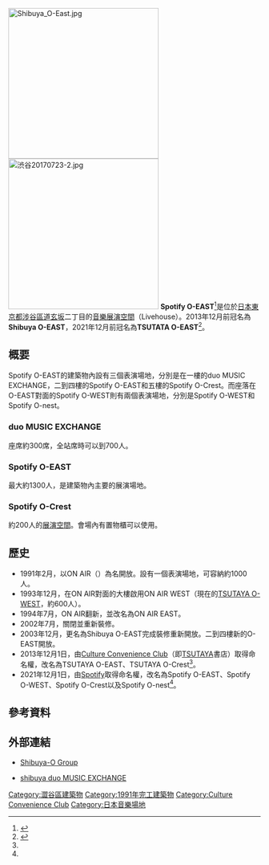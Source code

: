 {{Coord|35|39|31.2|N|139|41|44.2|E|display=title|region:JP}}
[[Image:Shibuya_O-East.jpg|300px]]
[[Image:渋谷20170723-2.jpg|300px]]
'''Spotify O-EAST'''<ref name="sib3590">{{Cite web |url=https://www.sib.tv/news/3590/ |title=【ライブホール】ネーミングライツ契約締結のお知らせ |language=ja |date=2021-11-12 |accessdate=2022-06-06}}</ref>是位於[[日本|日本]][[東京都|東京都]][[涉谷區|涉谷區]][[道玄坂|道玄坂]]二丁目的[[音樂展演空間|音樂展演空間]]（Livehouse）。2013年12月前冠名為'''Shibuya O-EAST'''，2021年12月前冠名為'''TSUTATA O-EAST'''<ref name="CCC">{{Cite web | date=2013-11-29 | url=http://www.ccc.co.jp/company/news/2013/20131129_003776.html | title=SHIBUYA O-GroupとTSUTAYAがネーミングライツで合意 12月より「TSUTAYA O-EAST」など4店舗が始動、4月1日 O-Group 4会場同時開催"ツタロック・フェス2014"が決定 | work=ニュースリリース | publisher=カルチュア・コンビニエンス・クラブ] | accessdate=2015-03-25 | archive-url=https://web.archive.org/web/20131203020145/http://www.ccc.co.jp/company/news/2013/20131129_003776.html | archive-date=2013-12-03 | dead-url=yes }}</ref>。

== 概要 ==
Spotify O-EAST的建築物內設有三個表演場地，分別是在一樓的duo MUSIC EXCHANGE，二到四樓的Spotify O-EAST和五樓的Spotify O-Crest。而座落在O-EAST對面的Spotify O-WEST則有兩個表演場地，分別是Spotify O-WEST和Spotify O-nest。

=== duo MUSIC EXCHANGE ===
座席約300席，全站席時可以到700人。

=== Spotify O-EAST ===
最大約1300人，是建築物內主要的展演場地。

=== Spotify O-Crest ===
約200人的[[展演空間|展演空間]]。會場內有置物櫃可以使用。

== 歷史 ==
* 1991年2月，以ON AIR（{{lang-ja|オンエアー}}）為名開放。設有一個表演場地，可容納約1000人。
* 1993年12月，在ON AIR對面的大樓啟用ON AIR WEST（現在的[[TSUTAYA_O-WEST|TSUTAYA O-WEST]]，約600人）。
* 1994年7月，ON AIR翻新，並改名為ON AIR EAST。
* 2002年7月，關閉並重新裝修。
* 2003年12月，更名為Shibuya O-EAST完成裝修重新開放。二到四樓新的O-EAST開放。
* 2013年12月1日，由[[Culture_Convenience_Club|Culture Convenience Club]]（即[[TSUTAYA|TSUTAYA]]書店）取得命名權，改名為TSUTAYA O-EAST、TSUTAYA O-Crest<ref name="CCC"/>。
* 2021年12月1日，由[[Spotify|Spotify]]取得命名權，改名為Spotify O-EAST、Spotify O-WEST、Spotify O-Crest以及Spotify O-nest<ref name="sib3590"/>。

== 參考資料 ==
{{Reflist|2}}

== 外部連結 ==
* {{ja}} [https://shibuya-o.com/ Shibuya-O Group]{{Wayback|url=http://shibuya-o.com/ |date=20130420062748 }}
* {{ja}} [http://www.duomusicexchange.com/ shibuya duo MUSIC EXCHANGE]{{Wayback|url=http://www.duomusicexchange.com/ |date=20130429151512 }}

{{Culture Convenience Club}}
[[Category:澀谷區建築物|Category:澀谷區建築物]]
[[Category:1991年完工建築物|Category:1991年完工建築物]]
[[Category:Culture_Convenience_Club|Category:Culture Convenience Club]]
[[Category:日本音樂場地|Category:日本音樂場地]]